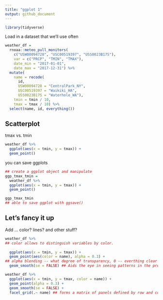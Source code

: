 ```yaml
---
title: "ggplot 1"
output: github_document
---
```


```r
library(tidyverse)
```

Load in a dataset that we'll use often 

```r
weather_df = 
  rnoaa::meteo_pull_monitors(
    c("USW00094728", "USC00519397", "USS0023B17S"),
    var = c("PRCP", "TMIN", "TMAX"), 
    date_min = "2017-01-01",
    date_max = "2017-12-31") %>%
  mutate(
    name = recode(
      id, 
      USW00094728 = "CentralPark_NY", 
      USC00519397 = "Waikiki_HA",
      USS0023B17S = "Waterhole_WA"),
    tmin = tmin / 10,
    tmax = tmax / 10) %>%
  select(name, id, everything())
```


## Scatterplot

tmax vs. tmin 

```r
weather_df %>% 
  ggplot(aes(x = tmin, y = tmax)) + 
  geom_point()
```

you can save ggplots

```r
## create a ggplot object and manipulate 
ggp_tmax_tmin = 
  weather_df %>% 
  ggplot(aes(x = tmin, y = tmax)) + 
  geom_point()

ggp_tmax_tmin
## able to save ggplot with ggsave()
```


## Let's fancy it up

Add ... color? lines? and other stuff?

```r
weather_df %>% 
## color allows to distinguish variables by color.
  
  ggplot(aes(x = tmin, y = tmax)) + 
  geom_point(aes(color = name), alpha = 0.3) + 
## alpha blending -- what degree of transparency, 0 -- everthing clear
  geom_smooth(se = FALSE) ## Aids the eye in seeing patterns in the presence of overplotting

weather_df %>%
  ggplot(aes(x = tmin, y = tmax, color = name)) + 
  geom_point(alpha = 0.3) +
  geom_smooth(se = FALSE) + 
  facet_grid(.~ name) ## forms a matrix of panels defined by row and column faceting variables
```


